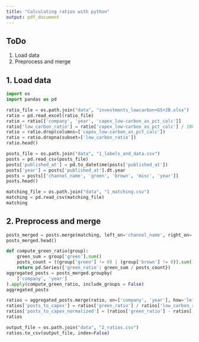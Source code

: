 ```yaml
---
title: "Calculating ratios with python"
output: pdf_document
---
```


## ToDo

1. Load data
2. Preprocess and merge

## 1. Load data

```python
import os
import pandas as pd
```

```python
ratio_file = os.path.join("data", "investments_lowcarbon+GS+JB.xlsx")
ratio = pd.read_excel(ratio_file)
ratio = ratio[['company', 'year', 'capex_low-carbon_as_pct_calc']]
ratio['low_carbon_ratio'] = ratio['capex_low-carbon_as_pct_calc'] / 100
ratio = ratio.drop(columns=['capex_low-carbon_as_pct_calc'])
ratio = ratio.dropna(subset=['low_carbon_ratio'])
ratio.head()
```

```python
posts_file = os.path.join("data", "1_labels_and_data.csv")
posts = pd.read_csv(posts_file)
posts['published_at'] = pd.to_datetime(posts['published_at'])
posts['year'] = posts['published_at'].dt.year
posts = posts[['channel_name', 'green', 'brown', 'misc', 'year']]
posts.head()
```

```python
matching_file = os.path.join("data", "1_matching.csv")
matching = pd.read_csv(matching_file)
matching
```

## 2. Preprocess and merge

```python
posts_merged = posts.merge(matching, left_on='channel_name', right_on='channel', how='left')
posts_merged.head()
```

```python
def compute_green_ratio(group):
    green_sum = group['green'].sum()
    posts_count = ((group['green'] != 0) | (group['brown'] != 0)).sum()
    return pd.Series({'green_ratio': green_sum / posts_count})
aggregated_posts = posts_merged.groupby(
    ['company', 'year']
).apply(compute_green_ratio, include_groups = False)
aggregated_posts
```

```python
ratios = aggregated_posts.merge(ratio, on=['company', 'year'], how='left')
ratios['posts_to_capex'] = ratios['green_ratio'] / ratios['low_carbon_ratio']
ratios['posts_to_capex_normalized'] = (ratios['green_ratio'] - ratios['low_carbon_ratio']) / (ratios['green_ratio'] + ratios['low_carbon_ratio'])
ratios
```

```python
output_file = os.path.join("data", "2_ratios.csv")
ratios.to_csv(output_file, index=False)
```
